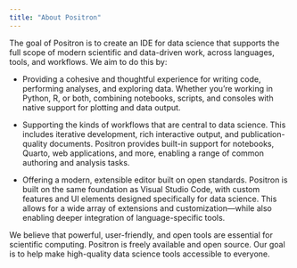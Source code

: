```yaml
---
title: "About Positron"
---
```


The goal of Positron is to create an IDE for data science that supports the full scope of modern scientific and data-driven work, across languages, tools, and workflows. We aim to do this by:

-   Providing a cohesive and thoughtful experience for writing code, performing analyses, and exploring data. Whether you’re working in Python, R, or both, combining notebooks, scripts, and consoles with native support for plotting and data output.

-   Supporting the kinds of workflows that are central to data science. This includes iterative development, rich interactive output, and publication-quality documents. Positron provides built-in support for notebooks, Quarto, web applications, and more, enabling a range of common authoring and analysis tasks.

-   Offering a modern, extensible editor built on open standards. Positron is built on the same foundation as Visual Studio Code, with custom features and UI elements designed specifically for data science. This allows for a wide array of extensions and customization—while also enabling deeper integration of language-specific tools.


We believe that powerful, user-friendly, and open tools are essential for scientific computing. Positron is freely available and open source. Our goal is to help make high-quality data science tools accessible to everyone.

